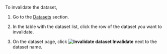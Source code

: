 To invalidate the dataset,

1. Go to the [Datasets](https://tolokamodels.tech/datasets) section.

1. In the table with the dataset list, click the row of the dataset you want to invalidate.

1. On the dataset page, click **<img src="https://tlk-infra-front.azureedge.net/portal-static/uploaded/images/1678438446721/1678438446721_original_svg.svg" alt="Invalidate dataset" /> Invalidate** next to the dataset name.
